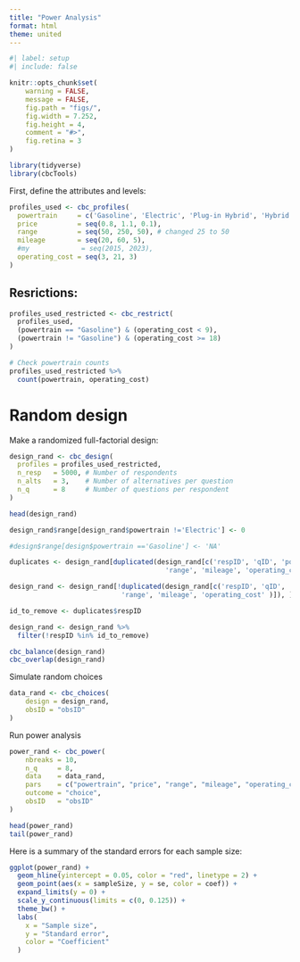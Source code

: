 ```yaml
---
title: "Power Analysis"
format: html
theme: united
---
```


```r
#| label: setup
#| include: false

knitr::opts_chunk$set(
    warning = FALSE,
    message = FALSE,
    fig.path = "figs/",
    fig.width = 7.252,
    fig.height = 4,
    comment = "#>",
    fig.retina = 3
)

library(tidyverse)
library(cbcTools)
```

First, define the attributes and levels:

```r
profiles_used <- cbc_profiles(
  powertrain     = c('Gasoline', 'Electric', 'Plug-in Hybrid', 'Hybrid'),
  price          = seq(0.8, 1.1, 0.1),
  range          = seq(50, 250, 50), # changed 25 to 50
  mileage        = seq(20, 60, 5),
  #my             = seq(2015, 2023),
  operating_cost = seq(3, 21, 3)
)
```

## Resrictions:

```r

profiles_used_restricted <- cbc_restrict(
  profiles_used, 
  (powertrain == "Gasoline") & (operating_cost < 9), 
  (powertrain != "Gasoline") & (operating_cost >= 18)
)

# Check powertrain counts
profiles_used_restricted %>% 
  count(powertrain, operating_cost)

```


# Random design

Make a randomized full-factorial design:

```r
design_rand <- cbc_design(
  profiles = profiles_used_restricted,
  n_resp   = 5000, # Number of respondents
  n_alts   = 3,    # Number of alternatives per question
  n_q      = 8     # Number of questions per respondent
)

head(design_rand)

design_rand$range[design_rand$powertrain !='Electric'] <- 0

#design$range[design$powertrain =='Gasoline'] <- 'NA'

duplicates <- design_rand[duplicated(design_rand[c('respID', 'qID', 'powertrain', 'price',
                                       'range', 'mileage', 'operating_cost' )]), ]

design_rand <- design_rand[!duplicated(design_rand[c('respID', 'qID', 'powertrain', 'price',
                            'range', 'mileage', 'operating_cost' )]), ]

id_to_remove <- duplicates$respID

design_rand <- design_rand %>% 
  filter(!respID %in% id_to_remove)

cbc_balance(design_rand)
cbc_overlap(design_rand)
```

Simulate random choices

```r
data_rand <- cbc_choices(
    design = design_rand,
    obsID = "obsID"
)
```

Run power analysis

```r
power_rand <- cbc_power(
    nbreaks = 10,
    n_q     = 8,
    data    = data_rand,
    pars    = c("powertrain", "price", "range", "mileage", "operating_cost"),
    outcome = "choice",
    obsID   = "obsID"
)

head(power_rand)
tail(power_rand)
```

Here is a summary of the standard errors for each sample size:

```r
ggplot(power_rand) +
  geom_hline(yintercept = 0.05, color = "red", linetype = 2) +
  geom_point(aes(x = sampleSize, y = se, color = coef)) +
  expand_limits(y = 0) +
  scale_y_continuous(limits = c(0, 0.125)) +
  theme_bw() + 
  labs(
    x = "Sample size", 
    y = "Standard error", 
    color = "Coefficient"
  )
```



